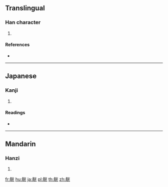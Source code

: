 {{character info/new}}
==Translingual==

===Han character===
{{Han char|rn=174|rad=靑|as=06|sn=14|four=|canj=QBFMU}}

# {{defn|Han|sort=靑06}}

====References====
* {{Han ref|kx=1381.300|dkj=42573|dj=1893.070|hdz=64047.010|uh=9757|ud=38743}}

----

==Japanese==

===Kanji===
{{ja-kanji|grade=|rs=靑06}}

# {{defn|lang=ja|sort=靑06}}

====Readings====
* {{ja-readings|on=[[てい]] (tei), [[ちょう]] (chō)|kun=[[うかがう]] (ukagau)}}

----

==Mandarin==

===Hanzi===
{{cmn-hanzi|pin=[[chèng]] ([[cheng4]]), [[liàng]] ([[liang4]])|wg=ch'eng<sup>4</sup>, liang<sup>4</sup>}}

# {{defn|lang=cmn|sort=靑06}}

[[fr:靗]]
[[hu:靗]]
[[ja:靗]]
[[pl:靗]]
[[th:靗]]
[[zh:靗]]